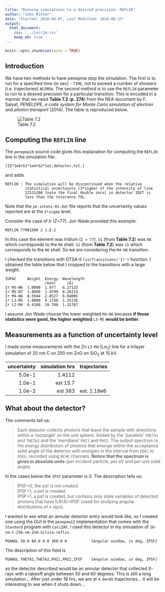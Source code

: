```yaml
---
title: "Running simulations to a desired precision: REFLIN"
author: "John Minter"
date: "Started: 2018-08-07, Last Modified: 2018-08-15"
output:
  html_document:
    css: '../inc/jm.css'
    keep_md: true
---
```


```r
knitr::opts_chunk$set(echo = TRUE)
```

## Introduction

We have two methods to have penepma stop the simulation. The first is to 
run for a specified time (in sec) - `TIME`, not to exceed a number of showers
(i.e. trajectories) `NSIMSH`. The second method is to use the `REFLIN` parameter
to run to a desired precision for a particular transition. This is encoded in
a manner that we need **Table 7.2** (**p. 274**) from the NEA document by F. Salvat,
*PENELOPE, a code system for Monte Carlo simulation of electron and photon transport*
(2014). The table is reproduced below.

![Table 7.2](./img/penepma-2014-shell-nomenclature.png)

## Computing the `REFLIN` line

The `penepma16` source code gives this explanation for computing the `REFLIN`
line in the simulation file:

```
[IZ*1e6+S1*1e4+S2*1e2,detector,tol.]
```

and adds

```
REFLIN : The simulation will be discontinued when the relative
         statistical uncertainty (3*sigma) of the intensity of line
         IZS1S200 [note the final double zero] in detector IDET is
         less than the tolerance TOL.
```

Note that the `pe-intens-01.dat` file reports that the uncertainty
values reported are at the `3*sigma` level.

Consider the case of Ir (Z=77). Jon Wade provided this example:

```
REFLIN 77081500 2 1.E-2
```

In this case the element was Iridium (`Z = 77`). `S1` (from **Table 7.2**)
was `08` which corresponds to the `M4` shell. `S2` (from **Table 7.2**) was `15`
which corresponds to the `N6` shell. So we are considering the `M4-N6`
transition.

I checked the transitions with DTSA-II `listTransitions('Ir')` function.
I obtained the table below that I cropped to the transitions with a large weight.

```
IUPAC     Weight  Energy  Wavelength
                  (keV)     (Å)
Ir M5-N6  1.0000  1.977   6.27133
Ir M5-N7  1.0000  1.9799  6.26214
Ir M4-N6  0.5944  2.0527  6.04005
Ir L3-M5  1.0000  9.1748  1.35136
Ir L2-M4  0.4168  10.708  1.15787
```


I assume Jon Wade choose the lower weighted `M4-N6` because
**if those statistics were good, the higher weighted** `L3-M5`
**would be better**.

## Measurements as a function of uncertainty level

I made some measurements with the Zn `L3-M4` (L$\alpha_2$)
line for a trilayer simulation of 20 nm C on 250 nm ZnO on
SiO~2~ at 15 kV.

| uncertainty | simulation hrs | trajectories |
|------------:|---------------:|--------------|
| 5.0e-1 | 1.4112 |  |
| 1.0e-1 | est 15.7  |   |
| 1.0e-2 | est 383 | est. 1.18e6 |


## What about the detector?

The comments tell us:

> Each detector collects photons that leave the sample with directions
> within a 'rectangle' on the unit sphere, limited by the 'parallels'
> `THETA1` and `THETA2` and the 'meridians' `PHI1` and `PHI2`. 
> The output spectrum is the energy distribution of photons that emerge within
> the acceptance solid angle of the detector with energies in the interval
> from `EDEL` to `EDEU`, recorded using `NCHE` channels. **Notice that the**
> **spectrum is given in absolute units** (per incident particle, per eV
> and per unit solid angle).

In the cases below the `IPSF` parameter is 0. The description tells us:

> IPSF=0, the psf is not created.    
> IPSF=1, a psf is created.    
> IPSF>1, a psf is created, but contains only state variables
> of detected photons that have ILB(4)=IPSF (used for studying angular
> distributions of x rays).



I wanted to see what an annular detector entry would look like, so I created one
using the GUI in the `penepma12` implementation that comes with the `Standard`
program with `CalcZAF`. I used this detector in my simulation of 
`20-nm-C-250-nm-ZnO-Silica-reflin`. 

```
PDANGL 50.0 60.0 0.0 360.0 0           [Angular window, in deg, IPSF]
```

The description of this field is

```
PDANGL THETA1,THETA2,PHI1,PHI2,IPSF    [Angular window, in deg, IPSF]
```

so the detector described would be an annular detector that collected X-rays
with a takeoff angle between 50 and 60 degrees.
This is still a long simulation... After just under 16 hrs, we are at
`4.9e+05` trajectories... It will be interesting to see when it shuts down...




